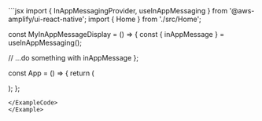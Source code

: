 
<Example>
<ExampleCode>
```jsx
import {
  InAppMessagingProvider,
  useInAppMessaging
} from '@aws-amplify/ui-react-native';
import { Home } from './src/Home';

const MyInAppMessageDisplay = () => {
const { inAppMessage } = useInAppMessaging();

// ...do something with inAppMessage
};

const App = () => {
return (

<InAppMessagingProvider>
  <MyInAppMessageDisplay />
  <Home />
</InAppMessagingProvider>
); };

```
</ExampleCode>
</Example>
```
